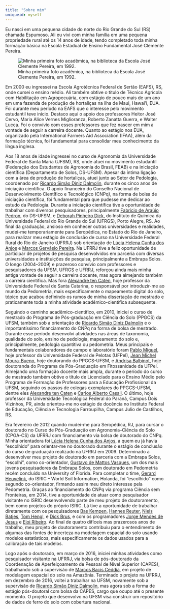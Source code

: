 ```yaml
---
title: "Sobre mim"
uniqueid: myself
---
```


Eu nasci em uma pequena cidade do norte do Rio Grande do Sul (RS) chamada Espumoso. Ali eu vivi com minha
família em uma pequena propriedade rural até os 14 anos de idade, tendo completado toda minha formação básica 
na Escola Estadual de Ensino Fundamental José Clemente Pereira.

![Minha primeira foto acadêmica, na biblioteca da Escola José Clemente Pereira, em
1992.](images/futuro_pesquisador.jpg)

Em 2000 eu ingressei na Escola Agrotécnica Federal de Sertão (EAFS), RS, onde cursei o ensino médio. Ali
também obtive o título de Técnico Agrícola com Habilitação em Agropecuária, com estágio de pouco mais de um 
ano em uma fazenda de produção de hortaliças na ilha de Maui, Hawai’i, EUA. Foi durante meu período na EAFS 
que o interesse pelo movimento estudantil teve início. Destaco aqui o apoio dos professores Heitor José Cervo, 
Maria Alice Vernes Miglioranza, Roberto Zanatta Guerra, e Walter Lucca. Foi o convívio com esses professores
que fez nascer em mim a vontade de seguir a carreira docente. Quanto ao estágio nos EUA, organizado pela
International Farmers Aid Association (IFAA), além da formação técnica, foi fundamental para consolidar meu 
conhecimento da língua inglesa.

Aos 18 anos de idade ingressei no curso de Agronomia da Universidade Federal de Santa Maria (UFSM), RS, 
onde atuei no movimento estudantil (Federação dos Estudantes de Agronomia do Brasil, FEAB) e na iniciação 
científica (Departamento de Solos, DS-UFSM). Apesar da íntima ligação com a área de produção de hortaliças, 
atuei junto ao Setor de Pedologia, coordenado por 
[Ricardo Simão Diniz Dalmolin](http://lattes.cnpq.br/3735884911693854), durante os cinco anos de 
iniciação científica. O apoio financeiro do Conselho Nacional de Desenvolvimento Científico e Tecnológico 
(CNPq), na forma de bolsa de iniciação científica, foi fundamental para que pudesse me dedicar ao estudo da
Pedologia. Durante a iniciação científica tive a oportunidade de trabalhar com diversos pesquisadores, 
principalmente [Fabrício de Araújo Pedron](http://lattes.cnpq.br/6868334304493274), do DS-UFSM, e 
[Deborah Pinheiro Dick](http://lattes.cnpq.br/1726585605611731), do Instituto de Química da
Universidade Federal do Rio Grande do Sul (UFRGS), Porto Alegre, RS. Ao final da graduação, ansioso em conhecer
outras universidades e realidades, mudei-me temporariamente para Seropédica, no Estado do Rio de Janeiro, para
realizar meu estágio de conclusão de curso na Universidade Federal Rural do Rio de Janeiro (UFRRJ) sob 
orientação de [Lúcia Helena Cunha dos Anjos](http://lattes.cnpq.br/7882538227876962) e 
[Marcos Gervásio Pereira](http://lattes.cnpq.br/3657759682534978). Na UFRRJ tive a feliz oportunidade de
participar de projetos de pesquisa desenvolvidos em parceria com diversas universidades e instituições de 
pesquisa, principalmente a Embrapa Solos. O longo (2004--2009) e prazeroso convívio com professores e
pesquisadores da UFSM, UFRGS e UFRRJ, reforçou ainda mais minha antiga vontade de seguir a carreira docente,
mas agora almejando também a carreira científica. Mas fora 
[Alexandre ten Caten](http://lattes.cnpq.br/4065267714747712), hoje professor da Universidade
Federal de Santa Catarina, o responsável por introduzir-me ao mundo da Pedometria, mais especificamente o
mapeamento digital do solo, tópico que acabou definindo os rumos de minha dissertação de mestrado e 
praticamente toda a minha atividade acadêmico-científica subsequente.

Seguindo o caminho acadêmico-científico, em 2010, iniciei o curso de mestrado do Programa de Pós-graduação em
Ciência do Solo (PPGCS) da UFSM, também sob a orientação de 
[Ricardo Simão Diniz Dalmolin](http://lattes.cnpq.br/3735884911693854) e o importantíssimo
financiamento do CNPq na forma de bolsa de mestrado. Durante esse período desenvolvi atividades nas áreas de
taxonomia, qualidade do solo, ensino de pedologia, mapeamento do solo e, principalmente, pedologia quantitiva 
ou pedometria. Meus principais e fundamentais colaboradores de campo e laboratório foram 
[Pablo Miguel](http://lattes.cnpq.br/4145554276881172), hoje professor da Universidade Federal de Pelotas 
(UFPel), [Jean Michel Moura-Bueno](http://lattes.cnpq.br/6826707506303568), hoje doutorando do PPGCS-UFSM, 
e [Andrisa Balbinot](http://lattes.cnpq.br/9480404753456469), hoje doutoranda do Programa de Pós-Graduação em
Fitossanidade da UFPel. Almejando uma formação docente mais ampla, durante o período do curso de mestrado 
também obtive o título de Licenciado para o Ensino Médio pelo Programa de Formação de Professores para a 
Educação Profissional da UFSM, seguindo os passos de colegas exemplares do PPGCS-UFSM, dentre eles 
[Alexandre ten Caten](http://lattes.cnpq.br/4065267714747712) e 
[Carlos Alberto Casali](http://lattes.cnpq.br/2314731193684558). O último, hoje professor da Universidade
Tecnológica Federal do Paraná, Campus Dois Vizinhos, PR, ainda orientou-me no estágio de docência no Instituto
Federal de Educação, Ciência e Tecnologia Farroupilha, Campus Julio de Castilhos, RS.

Era fevereiro de 2012 quando mudei-me para Seropédica, RJ, para cursar o doutorado no Curso de Pós-Graduação 
em Agronomia--Ciência do Solo (CPGA-CS) da UFRRJ com financiamento via bolsa de doutorado do CNPq. Minha
orientadora foi [Lúcia Helena Cunha dos Anjos](http://lattes.cnpq.br/7882538227876962), a quem eu já havia
"escolhido" para orientar-me no doutorado durante o estágio de conclusão do curso de graduação realizado na 
UFRRJ em 2009. Determinado a desenvolver meu projeto de doutorado em parceria com a Embrapa Solos, "escolhi", 
como co-orientador, [Gustavo de Mattos Vasques](http://lattes.cnpq.br/1838153897546051), um dos mais jovens
pesquisadores da Embrapa Solos, com doutorado em Pedometria recém concluído na University of Florida. Para
completar o time, [Gerard Heuvelink](http://www.isric.org/user/31), do ISRIC -- World Soil Information, 
Holanda, foi "escolhido" como segundo co-orientador, firmando assim meu direto interesse pela Pedometria. 
Graças ao financiamento do CNPq via programa Ciência sem Fronteiras, em 2014, tive a oportunidade de atuar como
pesquisador visitante no ISRIC desenvolvendo parte de meu projeto de doutoramento, bem como projetos do próprio
ISRIC. Lá tive a oportunidade de trabalhar diretamente com os pesquisadores 
[Bas Kempen](http://www.isric.org/user/26), [Hannes Reuter](https://www.researchgate.net/profile/Hannes_Reuter),
[Niels Batjes](http://www.isric.org/user/9), [Tom Hengl](http://www.isric.org/tomhengl), e
[Dick Brus](https://www.researchgate.net/profile/Dick_Brus), e com os programadores 
[Jorge Mendes de Jesus](https://www.researchgate.net/profile/Jorge_Mendes_De_Jesus) e 
[Eloi Ribeiro](http://www.isric.org/user/34). Ao final de quatro difíceis mas prazerosos anos de trabalho, 
meu projeto de doutoramento contribuiu para o entendimento de algumas das fontes de incerteza na modelagem
espacial do solo usando modelos estatísticos, mais especificamente os dados usados para a calibração de tais
modelos.

Logo após o doutorado, em março de 2016, iniciei minhas atividades como pesquisador visitante na UFRRJ, via
bolsa de pós-doutorado da Coordenação de Aperfeiçoamento de Pessoal de Nível Superior (CAPES), trabalhando sob
a supervisão de [Marcos Bacis Ceddia](http://lattes.cnpq.br/2115137917689655), em projeto de modelagem espacial
do solo na Amazônia. Terminado o projeto na UFRRJ, em dezembro de 2016, voltei a trabalhar na UFSM, novamente 
sob a supervisão de [Ricardo Simão Diniz Dalmolin](http://lattes.cnpq.br/3735884911693854), mas agora sob a 
forma de estágio pós-doutoral com bolsa da CAPES, cargo que ocupo até o presente momento. O projeto que 
desenvolvo na UFSM visa construir um repositório de dados de ferro do solo com cobertura nacional.
